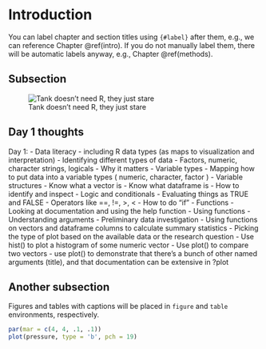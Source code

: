 # Introduction {#intro}

You can label chapter and section titles using `{#label}` after them, e.g., we can reference Chapter \@ref(intro). If you do not manually label them, there will be automatic labels anyway, e.g., Chapter \@ref(methods).

## Subsection

![Tank doesn't need R, they just stare](img/tank.gif)

## Day 1 thoughts

Day 1:
- Data literacy 
- including R data types (as maps to visualization and interpretation)
- Identifying different types of data
- Factors, numeric, character strings, logicals 
- Why it matters
- Variable types
- Mapping how to put data into a variable types ( numeric, character, factor )
- Variable structures
- Know what a vector is 
- Know what dataframe is
- How to identify and inspect
- Logic and conditionals 
- Evaluating things as TRUE and FALSE
- Operators like ==, !=, >, <
- How to do "if"
- Functions
- Looking at documentation and using the help function
- Using functions
- Understanding arguments
- Preliminary data investigation
- Using functions on vectors and dataframe columns to calculate summary statistics
- Picking the type of plot based on the available data or the research question
- Use hist() to plot a histogram of some numeric vector
- Use plot() to compare two vectors
- use plot() to demonstrate that there's a bunch of other named arguments (title), and that documentation can be extensive in ?plot

## Another subsection

Figures and tables with captions will be placed in `figure` and `table` environments, respectively.

```r
par(mar = c(4, 4, .1, .1))
plot(pressure, type = 'b', pch = 19)
```
